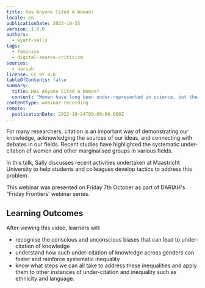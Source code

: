 ```yaml
---
title: Has Anyone Cited A Woman?
locale: en
publicationDate: 2022-10-25
version: 1.0.0
authors:
  - wyatt-sally
tags:
  - feminism
  - digital-source-criticism
sources:
  - dariah
license: CC BY 4.0
tableOfContents: false
summary:
  title: Has Anyone Cited A Woman?
  content: "Women have long been under-represented in science, but their output appears to be often under-represented in citations. In this talk, presented as part of the DAIRAH Friday Frontiers webinar series, Sally Wyatt (Maastricht University) addresses how to achieve citational justice. "
contentType: webinar-recording
remote:
  publicationDate: 2022-10-24T00:00:00.000Z
---
```

For many researchers, citation is an important way of demonstrating our knowledge, acknowledging the sources of our ideas, and connecting with debates in our fields. Recent studies have highlighted the systematic under-citation of women and other marginalised groups in various fields.

In this talk, Sally discusses recent activities undertaken at Maastricht University to help students and colleagues develop tactics to address this problem.

This webinar was presented on Friday 7th October as part of DARIAH's "Friday Frontiers' webinar series.

## L﻿earning Outcomes

A﻿fter viewing this video, learners will:

* recognise the conscious and unconscious biases that can lead to under-citation of knowledge
* u﻿nderstand how such under-citation of knowledge across genders can foster and reinforce systematic inequality
* k﻿now what steps we can all take to address these inequalities and apply them to other instances of under-citation and inequality such as ethnicity and language.

<VideoCard provider="youtube" id="hXkFMeYyRGk" title="Has Anyone Cited A Woman?" subtitle="Click here to view" image="images/sally-wyatt-thumbnail.png" />
